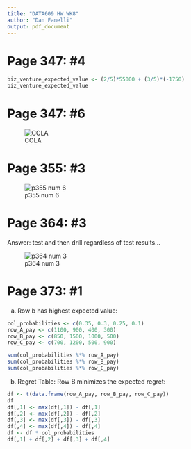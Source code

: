 ```yaml
---
title: "DATA609 HW WK8"
author: "Dan Fanelli"
output: pdf_document
---
```


# Page 347: #4

```r
biz_venture_expected_value <- (2/5)*55000 + (3/5)*(-1750)
biz_venture_expected_value
```

# Page 347: #6

![COLA](_wk_8_9_1_num6.jpg)

# Page 355: #3


![p355 num 6](_wk_8_9_2_num3.jpg)

# Page 364: #3

Answer: test and then drill regardless of test results...

![p364 num 3](_wk_8_9_3_num3.jpg)

# Page 373: #1

a) Row b has highest expected value:

```r
col_probabilities <- c(0.35, 0.3, 0.25, 0.1)
row_A_pay <- c(1100, 900, 400, 300)
row_B_pay <- c(850, 1500, 1000, 500)
row_C_pay <- c(700, 1200, 500, 900)

sum(col_probabilities %*% row_A_pay)
sum(col_probabilities %*% row_B_pay)
sum(col_probabilities %*% row_C_pay)
```

b) Regret Table: Row B minimizes the expected regret:

```r
df <- t(data.frame(row_A_pay, row_B_pay, row_C_pay))
df
df[,1] <- max(df[,1]) - df[,1] 
df[,2] <- max(df[,2]) - df[,2] 
df[,3] <- max(df[,3]) - df[,3] 
df[,4] <- max(df[,4]) - df[,4]
df <- df * col_probabilities
df[,1] + df[,2] + df[,3] + df[,4]


``` 